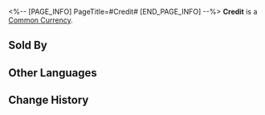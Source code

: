 <%-- [PAGE_INFO]
PageTitle=#Credit#
[END_PAGE_INFO] --%>
{{Item Infobox
|id          = 2
|image       = Item Credit.png
|type        = Common Currency
|invCategory = 
|rarity      = 3
|effect      = 
|description = This currency, used by the Interastral Peace Corporation to settle accounts with its customers, is now widely accepted as the hard currency for space travel.
|source1     = [[Calyx (Great Mine)]]
|source2     = [[Calyx: Artisanship Commission]]
|source3     = [[Calyx: The Reverie (Dreamscape)]]
|source4     = [[Mission rewards]]
|source5     = [[Assignment]] rewards
|source6     = [[Embers Exchange]]
}}
{{Description|''"People run around fighting and trading for numbers in a terminal, but the truly precious cannot be bought."''}}
'''Credit''' is a [[Common Currency]].

==Sold By==
{{Shop Availability}}

==Other Languages==
{{Other Languages
|en   = Credit
|zhs  = 信用点
|zht  = 信用點
|ja   = 信用ポイント
|ko   = 신용 포인트
|es   = Crédito
|fr   = Crédits
|ru   = Кредиты
|th   = เครดิต
|vi   = Điểm Tín Dụng
|de   = Credit
|id   = Credit
|pt   = Crédito
}}

==Change History==
{{Change History|1.0}}